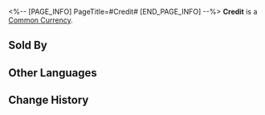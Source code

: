 <%-- [PAGE_INFO]
PageTitle=#Credit#
[END_PAGE_INFO] --%>
{{Item Infobox
|id          = 2
|image       = Item Credit.png
|type        = Common Currency
|invCategory = 
|rarity      = 3
|effect      = 
|description = This currency, used by the Interastral Peace Corporation to settle accounts with its customers, is now widely accepted as the hard currency for space travel.
|source1     = [[Calyx (Great Mine)]]
|source2     = [[Calyx: Artisanship Commission]]
|source3     = [[Calyx: The Reverie (Dreamscape)]]
|source4     = [[Mission rewards]]
|source5     = [[Assignment]] rewards
|source6     = [[Embers Exchange]]
}}
{{Description|''"People run around fighting and trading for numbers in a terminal, but the truly precious cannot be bought."''}}
'''Credit''' is a [[Common Currency]].

==Sold By==
{{Shop Availability}}

==Other Languages==
{{Other Languages
|en   = Credit
|zhs  = 信用点
|zht  = 信用點
|ja   = 信用ポイント
|ko   = 신용 포인트
|es   = Crédito
|fr   = Crédits
|ru   = Кредиты
|th   = เครดิต
|vi   = Điểm Tín Dụng
|de   = Credit
|id   = Credit
|pt   = Crédito
}}

==Change History==
{{Change History|1.0}}